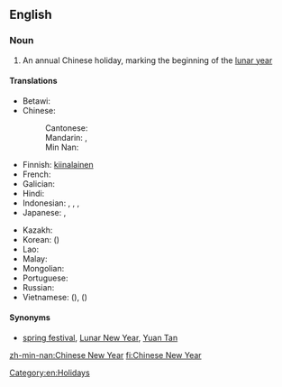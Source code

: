 ==English==
{{wikipedia}}

===Noun===
{{en-noun|head=[[Chinese]] [[New Year]]}}

# An annual Chinese holiday, marking the beginning of the [[lunar year]]

====Translations====
{{trans-top|a Chinese holiday}}
* Betawi: {{t|bew|lebaran cina}}
* Chinese:
*: Cantonese: {{t|yue|新年|tr=san1 nin4|sc=Hani}}
*: Mandarin: {{t|cmn|春節|sc=Hani}}, {{t+|cmn|春节|tr=chūnjié|sc=Hani}}
*: Min Nan: {{t+|nan|新正|tr=sin-chiaⁿ|sc=Hans}}
* Finnish: [[kiinalainen]] {{t+|fi|uusivuosi}}
* French: {{t+|fr|nouvel an chinois|m}}
* Galician: {{t|gl|aninovo chinés|m}}
* Hindi: {{t|hi|चीनी नववर्ष|sc=Deva}}
* Indonesian: {{t|id|Imlek}}, {{t|id|hari raya Imlek}}, {{t+|id|imlek}}, {{t|id|tahun baru imlek}}
* Japanese: {{t|ja|旧正月|tr=きゅうしょうがつ, kyūshōgatsu}}, {{t+|ja|春節|tr=しゅんせつ, shunsetsu}}
{{trans-mid}}
* Kazakh: {{t|kk|Қытай Жаңа жылы|sc=Cyrl}}
* Korean: {{t|ko|춘절|tr=chunjeol}} ({{t+|ko|春節}})
* Lao: {{t-needed|lo}}
* Malay: {{t|ms|Tahun Baru Cina}}
* Mongolian: {{t|mn|Хятадын Шинэ Жил|sc=Cyrl}}
* Portuguese: {{t|pt|ano novo chinês|m}}
* Russian: {{t|ru|Кита́йский Но́вый год|m}}
* Vietnamese: {{t+|vi|Tết Nguyên Đán}} ({{t|vi|節元旦|sc=Hani}}), {{t|vi|Xuân tiết}} ({{t|vi|春節|sc=Hani}})
{{trans-bottom}}

====Synonyms====
* [[spring festival]], [[Lunar New Year]], [[Yuan Tan]]

[[Category:en:Holidays]]

[[zh-min-nan:Chinese New Year]]
[[fi:Chinese New Year]]